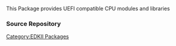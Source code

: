 [[Category:EDKII Packages]]
This Package provides UEFI compatible CPU modules and libraries 

===Source Repository===
{{Edk2SubPkg|UefiCpuPkg}}